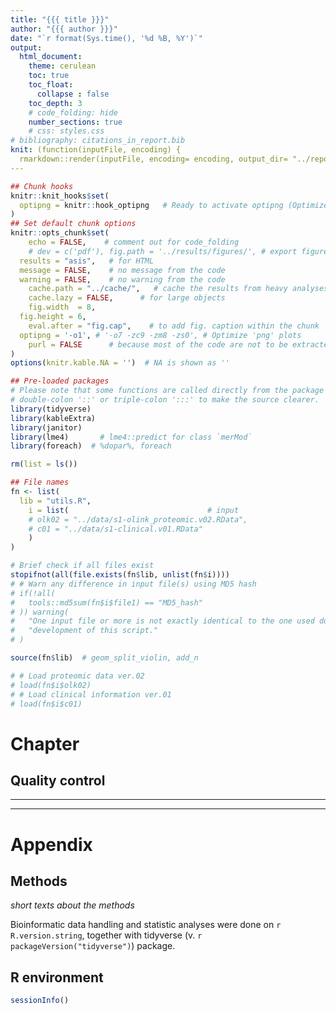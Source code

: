 ```yaml
---
title: "{{{ title }}}"
author: "{{{ author }}}"
date: "`r format(Sys.time(), '%d %B, %Y')`"
output:
  html_document:
    theme: cerulean
    toc: true
    toc_float: 
      collapse : false
    toc_depth: 3
    # code_folding: hide
    number_sections: true
    # css: styles.css
# bibliography: citations_in_report.bib
knit: (function(inputFile, encoding) {
  rmarkdown::render(inputFile, encoding= encoding, output_dir= "../reports") })
---
```


```r
## Chunk hooks
knitr::knit_hooks$set(
  optipng = knitr::hook_optipng   # Ready to activate optipng (Optimize PNG)
)
## Set default chunk options
knitr::opts_chunk$set(
	echo = FALSE,    # comment out for code_folding
	# dev = c('pdf'), fig.path = '../results/figures/', # export figures to pdf files
  results = "asis",   # for HTML
  message = FALSE,    # no message from the code
  warning = FALSE,    # no warning from the code
	cache.path = "../cache/",   # cache the results from heavy analyses
	cache.lazy = FALSE,      # for large objects
	fig.width  = 8,
  fig.height = 6,
	eval.after = "fig.cap",    # to add fig. caption within the chunk
  optipng = '-o1', # '-o7 -zc9 -zm8 -zs0', # Optimize 'png' plots
	purl = FALSE      # because most of the code are not to be extracted
)
options(knitr.kable.NA = '')  # NA is shown as ''
```

```r
## Pre-loaded packages
# Please note that some functions are called directly from the package using
# double-colon '::' or triple-colon ':::' to make the source clearer.
library(tidyverse)
library(kableExtra)
library(janitor)
library(lme4)       # lme4::predict for class `merMod`
library(foreach)  # %dopar%, foreach
```

```r
rm(list = ls())

## File names
fn <- list(
  lib = "utils.R",
	i = list(                               # input
    # olk02 = "../data/s1-olink_proteomic.v02.RData", 
    # c01 = "../data/s1-clinical.v01.RData"
	)
)

# Brief check if all files exist
stopifnot(all(file.exists(fn$lib, unlist(fn$i))))
# # Warn any difference in input file(s) using MD5 hash
# if(!all(
#   tools::md5sum(fn$i$file1) == "MD5_hash"
# )) warning(
#   "One input file or more is not exactly identical to the one used during ",
#   "development of this script."
# )

source(fn$lib)  # geom_split_violin, add_n

# # Load proteomic data ver.02
# load(fn$i$olk02)
# # Load clinical information ver.01
# load(fn$i$c01)
```

# Chapter

## Quality control


----------------------------



----------------------------

# Appendix

## Methods

_short texts about the methods_

Bioinformatic data handling and statistic analyses were done on `r R.version.string`, 
together with tidyverse (v. `r packageVersion("tidyverse")`) package.

## R environment

```r
sessionInfo()
```
